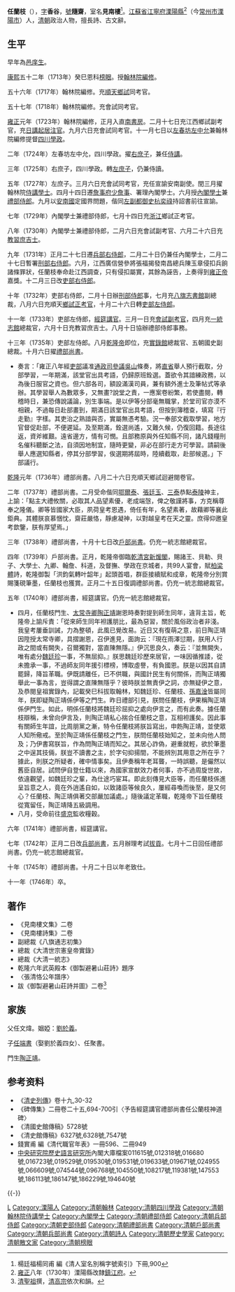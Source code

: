 {{Copy edit|time=2021-12-27T15:51:38+00:00}}
'''任蘭枝'''（{{bd|1677年||1746年|catIdx=R任}}），[[表字|字]]'''香谷'''，[[號|號]]'''隨齋'''，室名'''見南樓'''<ref>楊廷福楊同甫 編《清人室名別稱字號索引》下冊,900</ref>。[[江蘇省|江蘇省]][[江寧府|江寧府]][[溧陽縣|溧陽縣]]<ref>[[雍正|雍正]]八年（1730年）溧陽縣改隸[[鎮江府|鎮江府]]。</ref>（今[[常州市|常州市]][[溧陽市|溧陽市]]）人，[[清朝|清朝]]政治人物，擅長詩、古文辭。

== 生平 ==
早年為[[邑庠生|邑庠生]]。

[[康熙|康熙]]五十二年（1713年）癸巳恩科[[榜眼|榜眼]]。授[[翰林院|翰林院]][[編修|編修]]。

五十六年（1717年）翰林院編修。充[[順天府|順天]][[鄉試|鄉試]]同考官。

五十七年（1718年）翰林院編修。充會試同考官。

[[雍正|雍正]]元年（1723年）翰林院編修，正月入直[[南書房|南書房]]。二月十七日充江西鄉試副考官，充[[日講起居注官|日講起居注官]]。九月六日充會試同考官。十一月七日以[[左春坊|左春坊]][[左中允|左中允]]兼翰林院編修提督[[四川|四川]][[學政|學政]]。

二年（1724年）左春坊左中允，四川學政。擢[[右庶子|右庶子]]，兼任[[侍講|侍講]]。

三年（1725年）右庶子，四川學政。轉[[左庶子|左庶子]]，仍兼侍讀。

五年（1727年）左庶子。三月六日充會試同考官，充任宣諭安南副使。閏三月擢翰林院[[侍講學士|侍講學士]]。四月十四日遷[[詹事府|詹事府]][[少詹事|少詹事]]、署理內閣學士。六月授[[內閣學士|內閣學士]]兼[[禮部侍郎|禮部侍郎]]。九月以[[安南國|安南國]]定國界問題，偕同[[左副都御史|左副都御史]][[杭奕祿|杭奕祿]]持詔書前往宣諭。

七年（1729年）內閣學士兼禮部侍郎，七月十四日充[[浙江|浙江]]鄉試正考官。

八年（1730年）內閣學士兼禮部侍郎，二月六日充會試副考官、六月二十六日充[[教習庶吉士|教習庶吉士]]。

九年（1731年）正月二十七日遷[[兵部右侍郎|兵部右侍郎]]，二月二十日仍兼任內閣學士，二月二十七日暫署[[刑部右侍郎|刑部右侍郎]]。六月，江西廣信營參將張福揭發南昌總兵陳玉章侵扣兵餉諸條罪狀，任蘭枝奉命赴江西調查，只有侵扣屬實，其餘為誣告，上奏得到[[雍正帝|雍正帝]]嘉獎。十二月三日改[[吏部右侍郎|吏部右侍郎]]。

十年（1732年）吏部右侍郎，二月十日辦[[刑部侍郎|刑部侍郎]]事，七月充[[八旗志書館|八旗志書館]]副總裁，八月六日充順天[[鄉試正考官|鄉試正考官]]，十月二十六日轉[[吏部左侍郎|吏部左侍郎]]。

十一年（1733年）吏部左侍郎，[[經筵講官|經筵講官]]。三月一日充[[會試副考官|會試副考官]]，四月充[[一統志館|一統志館]]總裁官，六月十日充教習庶吉士。八月十日協辦禮部侍郎事務。

十三年（1735年）吏部左侍郎。八月[[乾隆帝|乾隆帝]]即位，充[[實錄館|實錄館]]總裁官、五朝國史副總裁。十月六日擢[[禮部尚書|禮部尚書]]。
*奏言：「雍正八年經[[吏部|吏部]]議准[[通政司|通政司]][[參議|參議]][[吳山|吳山]]條奏，將[[直省|直省]]舉人預行截取，分部學習，一年期滿，該堂官出具考語，仍歸原班銓選。蓋欲令其諳練政務，以為後日服官之資也。但六部各司，額設滿漢司員，兼有額外進士及筆帖式等承辦。其學習舉人為數眾多，又無畫?說堂之責，一應案卷紛繁，若使盡閱，轉稽時日，兼恐傳說議論，別生事端。是以伊等分部毫無職掌，於堂司官亦漠不相親，不過每日赴部畫到，期滿日該堂官出具考語，但按到簿稽查，填寫『行走勤』字樣。其吏治之熟諳與否，實屬無憑考驗。況一奉部文截取學習，地方官督促赴部，不便遲延。及至期滿，銓選尚遙，又難久候，仍復回籍。長途往返，資斧維艱。遠省邊方，情有可憫。且部務原與外任知縣不同，諸凡錢糧刑名催科聽斷之法，自須因地制宜，隨時更變，非必在部行走方可學習。請嗣後舉人應選知縣者，停其分部學習，俟選期將屆時，陸續截取，赴部候選。」下部議行。

[[乾隆|乾隆]]元年（1736年）禮部尚書。八月二十六日充順天鄉試迴避閱卷官。

二年（1737年）禮部尚書。二月受命偕同[[鄂爾泰|鄂爾泰]]、[[張廷玉|張廷玉]]、[[三泰|三泰]]恭點[[清泰陵|泰陵]]神主，上諭：「點主大禮攸關，必取其人品望素優，老成端愨，俾之敬謹將事，方克稱尊奉之隆儀。卿等皆國家大臣，夙荷皇考恩遇，倚任有年，名望素著，故藉卿等襄此鉅典。其體朕哀慕悃忱，齋莊嚴恪，靜慮凝神，以對越皇考在天之靈。庶得仰邀皇考歆鑒，朕有厚望焉。」

三年（1738年）禮部尚書，十月十七日改[[戶部尚書|戶部尚書]]。仍充一統志館總裁官。

四年（1739年）戶部尚書。正月，乾隆帝御臨[[乾清宮|乾清宮]][[新煖閣|新煖閣]]，賜諸王、貝勒、貝子、大學士、九卿、翰詹、科道，及督撫、學政在京城者，共99人宴會，賦[[柏梁體|柏梁體]]詩，乾隆御製「洪鈞氣轉叶韶年」起頭首唱，群臣接續賦和成章，乾隆帝分別賞賜箋硯筆墨，任蘭枝也獲賞。正月二十五日復調禮部尚書。仍充一統志館總裁官。

五年（1740年）禮部尚書，經筵講官。仍充一統志館總裁官。
*四月，任蘭枝門生、[[太常寺卿|太常寺卿]][[陶正靖|陶正靖]]謝恩時奏對提到師生同年，違背主旨，乾隆帝上諭斥責：「從來師生同年袒護朋比，最為惡習，關於風俗政治者非淺。我皇考屢垂訓誡，力為整頓，此風已覺改易。近日又有復萌之意，前日陶正靖因陞授太常寺卿，具摺謝恩，召伊進見，面詢云：『現在雨澤愆期，朕用人行政之間或有闕失，召爾獨對，當直陳無隱。』伊沉思良久，奏云：『並無闕失，唯有處分[[魏廷珍|魏廷珍]]一事，不無屈抑。』朕思魏廷珍歷來居官，一味因循推諉，從未擔承一事，不過師友同年援引標榜，博取虛譽，有負國恩。朕是以因其自請罷歸，降旨革職。伊既請離任，已不供職，與國計民生有何關係，而陶正靖獨舉此一事為言，豈得謂之直陳無隱乎？彼時朕並無責伊之詞，亦無疑伊之意，及恭閱皇祖實錄內，記載癸巳科拔取翰林，知魏廷珍、任蘭枝、[[孫嘉淦|孫嘉淦]]皆屬同年，朕即疑陶正靖係伊等之門生。昨日禮部引見，朕問任蘭枝，伊果稱陶正靖係伊門生。如此，明係任蘭枝將魏廷珍屈抑之處向伊言之，而有此奏。據任蘭枝辯稱，未曾向伊言及，則陶正靖私心揣合任蘭枝之意，互相袒護矣。因此事有關師生年誼，比周朋黨之漸，特令任蘭枝將朕旨寫出，申飭陶正靖，並使眾人知所儆戒。至於陶正靖係任蘭枝之門生，朕問任蘭枝始知之，並未向他人問及；乃伊書寫朕旨，作為問陶正靖而知之。其居心詐偽，避重就輕，欲於筆墨之中逞其技倆，朕豈不讀書之主，於字句抑揚間，不能辨別其用意之所在乎？據此，則朕之所疑者，確中情事矣。且伊奏稱年老耳聾，一時誤聽，是儼然以舊臣自居。試問伊自登仕籍以來，為國家宣猷效力者何事，亦不過周旋世故，依違觀望，如魏廷珍之輩，為仕途巧宦耳。即此刻傳見大臣等，而任蘭枝係進呈旨意之人，竟在外逍遙自如，以致諸臣等候良久，屢經尋喚而後至，是又何心？任蘭枝、陶正靖俱著交部嚴加議處。」隨後議定革職，乾隆帝下旨任蘭枝從寬留任，陶正靖降五級調用。
*八月，受命前往[[盛京|盛京]]監收糧穀。

六年（1741年）禮部尚書，經筵講官。

七年（1742年）正月二日改[[兵部尚書|兵部尚書]]，五月辦理考試[[拔貢|拔貢]]。七月十二日回任禮部尚書。仍充一統志館總裁官。

十年（1745年）禮部尚書。十月二十日以年老致仕。

十一年（1746年）卒。

== 著作 ==
*《見南樓文集》二卷
*《見南樓詩集》二卷
*副總裁《八旗通志初集》
*總裁《大清世宗憲皇帝實錄》
*總裁《大清一統志》
*乾隆六年武英殿本《御製避暑山莊詩》題序
*〈張清恪公年譜序〉
*跋《御製避暑山莊詩并圖》二卷<ref>[[清聖祖|清聖祖]]撰，[[清高宗|清高宗]]依次和韻。</ref>

== 家族 ==
父任文煒。姻婭：[[劉於義|劉於義]]。

子[[任端書|任端書]]（娶劉於義四女）、任聚書。

門生[[陶正靖|陶正靖]]。

== 参考资料 ==
{{reflist}}
*《[[清史列傳|清史列傳]]》卷十九,30-32
*《碑傳集》二冊卷二十五,694-700引〈予告經筵講官禮部尚書任公蘭枝神道碑〉 
*《清國史館傳稿》5728號
*《清史館傳稿》6327號,6328號,7547號
*錢實甫 編《清代職官年表》一冊596、二冊949
*[[中央研究院|中央研究院]][http://www.ihp.sinica.edu.tw/ 歷史語言研究所]{{Wayback|url=http://www.ihp.sinica.edu.tw/ |date=20100424033054 }}內閣大庫檔案011615號,012318號,016680號,016723號,019529號,019530號,019531號,019633號,019671號,024955號,066609號,074544號,096768號,104550號,108217號,119381號,147553號,186113號,186147號,186229號,194640號

{{-}}
{{start box}}
{{s-off}}
{{succession box|[[高其倬|高其倬]]|[[陳惪華|陳惪華]]|[[清朝户部尚书列表#户部汉尚书|戶部漢尚書]]|<small>乾隆三年十月丙申－乾隆四年正月壬申<br>（1738年11月28日－1739年3月4日）</small>}}
{{succession box|[[史貽直|史貽直]]|[[陳惪華|陳惪華]]|[[清朝兵部尚书列表#兵部漢尚書|兵部漢尚書]]|<small>乾隆七年正月壬戌－乾隆七年七月己巳<br>（1742年2月6日－1742年8月12日）</small>}}
{{end box}}

{{康熙五十二年癸巳恩科殿試金榜}}

{{Authority control}}

{{DEFAULTSORT:Ren任}}
[[Category:任姓|L]]
[[Category:溧陽人|Category:溧陽人]]
[[Category:清朝翰林|Category:清朝翰林]]
[[Category:清朝四川學政|Category:清朝四川學政]]
[[Category:清朝翰林院侍講學士|Category:清朝翰林院侍講學士]]
[[Category:內閣學士|Category:內閣學士]]
[[Category:清朝禮部侍郎|Category:清朝禮部侍郎]]
[[Category:清朝兵部侍郎|Category:清朝兵部侍郎]]
[[Category:清朝吏部侍郎|Category:清朝吏部侍郎]]
[[Category:清朝禮部尚書|Category:清朝禮部尚書]]
[[Category:清朝戶部尚書|Category:清朝戶部尚書]]
[[Category:清朝兵部尚書|Category:清朝兵部尚書]]
[[Category:清朝詩人|Category:清朝詩人]]
[[Category:清朝歷史學家|Category:清朝歷史學家]]
[[Category:清朝散文家|Category:清朝散文家]]
[[Category:清朝榜眼|Category:清朝榜眼]]